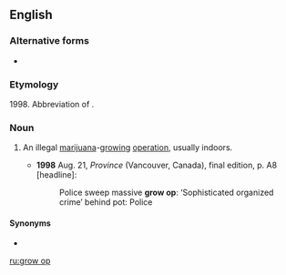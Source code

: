 {{also|grow-op}}
==English==

===Alternative forms===
* {{l|en|grow-op}}

===Etymology===
1998. Abbreviation of {{m|en|grow operation}}.

===Noun===
{{en-noun|head=[[grow]] [[op]]}}

# {{lb|en|Canada}} An illegal [[marijuana]]-[[grow]]ing [[operation]], usually indoors.
#* '''1998''' Aug. 21, ''Province'' (Vancouver, Canada), final edition, p. A8 [headline]:
#*: Police sweep massive '''grow op''': ‘Sophisticated organized crime’ behind pot: Police

====Synonyms====
* {{l|en|grow house}}

[[ru:grow op]]